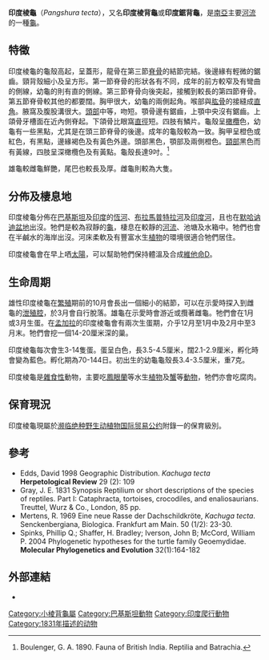 {{Speciesbox
| image = Indian roofed turtle.jpg
| image_caption =
| status = LR/lc
| status_system = IUCN2.3
| status_ref = <ref name=iucn>{{cite iucn | author = Asian Turtle Trade Working Group | title = ''Pangshura tecta'' | volume = 2000 | page = e.T46370A97374974 | date = 2000 | doi = 10.2305/IUCN.UK.2000.RLTS.T46370A11046458.en }}</ref>
| genus = Pangshura
| species = tecta
| binomial_authority = ([[約翰·愛德華·格雷|Gray]], 1831)
| synonyms =
* ''Emys tectum'' <small>Gray, 1830</small>
* ''Emys tecta'' <small>Gray, 1831</small>
* ''Testudo dura'' <small>Hamilton, 1831</small> ''([[nomen_nudum|nomen nudum]])''
* ''Testudo katuya'' <small>Hamilton, 1831</small> ''(nomen nudum)''
* ''Testudo khagraskata'' <small>Hamilton, 1831</small> ''(nomen nudum)''
* ''Emys trigibbosa'' <small>Lesson, 1831</small>
* ''Clemmys (Clemmys) tecta'' <small>Fitzinger, 1835</small>
* ''Batagur (Pangshura) tecta'' <small>Gray, 1856</small>
* ''Emys namadicus'' <small>Theobald, 1860</small> ''(nomen nudum)''
* ''Clemmys tectum'' <small>Strauch, 1862</small>
* ''Pangshura tecta'' <small>Günther, 1864</small>
* ''Pangshura tectum'' <small>Theobald, 1868</small>
* ''Pangshura dura'' <small>Gray, 1869</small>
* ''Pangshura ventricosa'' <small>Gray, 1870</small>
* ''Emys namadica'' <small>Boulenger, 1889</small>
* ''Kachuga tectum'' <small>Boulenger, 1889</small>
* ''Kachuga tecta'' <small>Lindholm, 1929</small>
* ''Kachuga tectum tectum'' <small>Smith, 1931</small>
* ''Kachuga tecta tecta'' <small>Mertens, Müller & Rust, 1934</small>
| synonyms_ref=<ref name="Fritz 2007">{{Cite journal |journal=Vertebrate Zoology |title=Checklist of Chelonians of the World |year=2007 |author=Fritz Uwe |coauthors=Peter Havaš |volume=57 |issue=2 |pages=239–240 |id=ISSN 18640-5755 |url=http://www.cnah.org/pdf_files/851.pdf |archiveurl=https://www.webcitation.org/5v20ztMND?url=http://www.cnah.org/pdf_files/851.pdf |archivedate=2010-12-17 |accessdate=29 May 2012 |deadurl=yes }}</ref>
}}

'''印度棱龜'''（''Pangshura tecta''），又名'''印度棱背龜'''或'''印度鋸背龜'''，是[[南亞|南亞]]主要[[河流|河流]]的一種[[龜|龜]]。

== 特徵 ==
印度棱龜的龜殼高起，呈蓋形，龍骨在第三節[[脊骨|脊骨]]的結節完結。後邊緣有輕微的鋸齒。頸背殼細小及呈方形。第一節脊骨的形狀各有不同，成年的前方較窄及有彎曲的側線，幼龜的則有直的側線。第三節脊骨向後突起，接觸到較長的第四節脊骨。第五節脊骨較其他的都要闊。胸甲很大，幼龜的兩側起角。喉部與[[肱骨|肱骨]]的接縫成[[直角|直角]]。腋窩及腹股溝很大。[[頭部|頭部]]中等，吻短。顎骨邊有鋸齒，上顎中央沒有鋸齒。上頜骨牙槽面在近內側脊起。下頜骨比眼窩[[直徑|直徑]]短。四肢有鱗片。龜殼呈[[橄欖|橄欖]]色，幼龜有一些黑點，尤其是在頭三節脊骨的後邊。成年的龜殼較為一致。胸甲呈橙色或紅色，有黑點，邊緣褐色及有黃色外邊。頭部黑色，顎部及兩側橙色。[[頸部|頸部]]黑色而有黃線，四肢呈深橄欖色及有黃點。龜殼長達9吋。<ref>Boulenger, G. A. 1890. Fauna of British India. Reptilia and Batrachia.</ref>

雄龜較雌龜鮮艷，尾巴也較長及厚。雌龜則較為大隻。

== 分佈及棲息地 ==
印度棱龜分佈在[[巴基斯坦|巴基斯坦]]及[[印度|印度]]的[[恆河|恆河]]、[[布拉馬普特拉河|布拉馬普特拉河]]及[[印度河|印度河]]，且也在[[默哈讷迪盆地|默哈讷迪盆地]]出沒。牠們是較為寂靜的[[龜|龜]]，棲息在較靜的[[河流|河流]]、池塘及水箱中。牠們也會在半鹹水的海岸出沒。河床柔軟及有豐富水生[[植物|植物]]的環境很適合牠們居住。

印度棱龜會在早上哂[[太陽|太陽]]，可以幫助牠們保持體溫及合成[[維他命D|維他命D]]。

== 生命周期 ==
雄性印度棱龜在[[繁殖|繁殖]]期前的10月會長出一個細小的結節，可以在示愛時探入到雌龜的[[泄殖腔|泄殖腔]]，於3月會自行脫落。雄龜在示愛時會游近或攬著雌龜。牠們會在1月或3月生蛋。在[[孟加拉|孟加拉]]的印度棱龜會有兩次生蛋期，介乎12月至1月中及2月中至3月末。牠們會挖一個14-20厘米深的巢。

印度棱龜每次會生3-14隻蛋。蛋呈白色，長3.5-4.5厘米，闊2.1-2.9厘米，孵化時會變為藍色。孵化期為70-144日。初出生的幼龜龜殼長3.4-3.5厘米，重7克。

印度棱龜是[[雜食性|雜食性]]動物，主要吃[[鳳眼蘭|鳳眼蘭]]等水生[[植物|植物]]及[[蟹|蟹]]等[[動物|動物]]，牠們亦會吃腐肉。

== 保育現況 ==
印度棱龜現屬於[[濒临绝种野生动植物国际贸易公约|濒临绝种野生动植物国际贸易公约]]附錄一的保育級別。

== 參考 ==
{{reflist}}
* Edds, David 1998 Geographic Distribution. ''Kachuga tecta'' '''Herpetological Review''' 29 (2): 109
* Gray, J. E. 1831 Synopsis Reptilium  or short descriptions of the species of reptiles. Part I: Cataphracta, tortoises, crocodiles, and enaliosaurians. Treuttel, Wurz & Co., London, 85 pp.
* Mertens, R. 1969 Eine neue Rasse der Dachschildkröte, ''Kachuga tecta''. Senckenbergiana, Biologica. Frankfurt am Main. 50 (1/2): 23-30. 
* Spinks, Phillip Q.; Shaffer, H. Bradley; Iverson, John B; McCord, William P. 2004 Phylogenetic hypotheses for the turtle family Geoemydidae. '''Molecular Phylogenetics and Evolution''' 32(1):164-182

== 外部連結 ==
* {{NRDB species|genus=Kachuga |species=tecta }}
{{Taxonbar|from=Q1993237}}

[[Category:小棱背龜屬|Category:小棱背龜屬]]
[[Category:巴基斯坦動物|Category:巴基斯坦動物]]
[[Category:印度爬行動物|Category:印度爬行動物]]
[[Category:1831年描述的动物|Category:1831年描述的动物]]